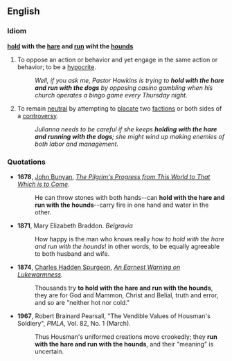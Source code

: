 ==English==

===Idiom===
'''[[hold]] with the [[hare]] and [[run]] wiht the [[hound]]s'''

#{{context|idiom|dated}} To oppose an action or behavior and yet engage in the same action or behavior; to be a [[hypocrite]].
#: ''Well, if you ask me, Pastor Hawkins is trying to '''hold with the hare and run with the dogs''' by opposing casino gambling when his church operates a bingo game every Thursday night.''
# {{context|idiom|dated}} To remain [[neutral]] by attempting to [[placate]] two [[faction]]s  or both sides of a [[controversy]]. 
#: ''Julianna needs to be careful if she keeps '''holding with the hare and running with the dogs'''; she might wind up making enemies of both  labor and management.''

===Quotations===
*'''1678''', [[w:John Bunyan|John Bunyan]], ''[[w:The Pilgrim's Progress|The Pilgrim's Progress from This World to That Which is to Come]]''.
*:He can throw stones with both hands--can '''hold with the hare and run with the hounds'''--carry fire in one hand and water in the other.
*'''1871''', Mary Elizabeth Braddon. ''Belgravia''
*:How happy is the man who knows really ''how to hold with the hare and run with the hounds''! in other words, to be equally agreeable to both husband and wife.
*'''1874''', [[w:C. H. Spurgeon|Charles Hadden Spurgeon]], ''[http://www.spurgeon.org/sermons/1185.htm An Earnest Warning on Lukewarmness]''.
*:Thousands try '''to hold with the hare and run with the hounds''', they are for God and Mammon, Christ and Belial, truth and error, and so are "neither hot nor cold."

*'''1967''', Robert Brainard Pearsall, "The Vendible Values of Housman's Soldiery", ''PMLA'', Vol. 82, No. 1 (March). 
*:Thus Housman's uniformed creations move crookedly; they '''run with the hare and run with the hounds''', and their "meaning" is uncertain.